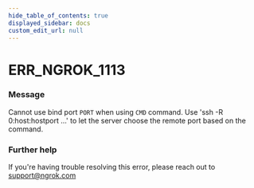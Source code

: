 ```yaml
---
hide_table_of_contents: true
displayed_sidebar: docs
custom_edit_url: null
---
```



# ERR_NGROK_1113

### Message
Cannot use bind port `PORT` when using `CMD` command.
Use 'ssh -R 0:host:hostport ...' to let the server choose the remote port based on the command.

### Further help
If you're having trouble resolving this error, please reach out to [support@ngrok.com](mailto:support@ngrok.com?subject=Help%20with%20ERR_NGROK_1113)


<ErrorDetails error='err_ngrok_1113' />
